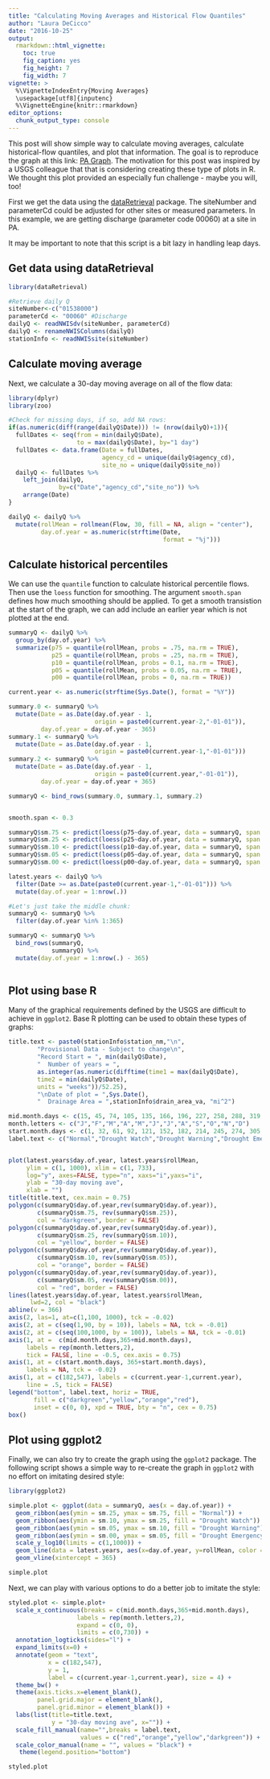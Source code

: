```yaml
---
title: "Calculating Moving Averages and Historical Flow Quantiles"
author: "Laura DeCicco"
date: "2016-10-25"
output: 
  rmarkdown::html_vignette:
    toc: true
    fig_caption: yes
    fig_height: 7
    fig_width: 7
vignette: >
  %\VignetteIndexEntry{Moving Averages}
  \usepackage[utf8]{inputenc}
  %\VignetteEngine{knitr::rmarkdown}
editor_options: 
  chunk_output_type: console
---
```


This post will show simple way to calculate moving averages, calculate historical-flow quantiles, and plot that information. The goal is to reproduce the graph at this link:
[PA Graph](http://pa.water.usgs.gov/drought/indicators/sw/images/f30_01538000.html). The motivation for this post was inspired by a USGS colleague that that is considering creating these type of plots in R. We thought this plot provided an especially fun challenge - maybe you will, too!

First we get the data using the [dataRetrieval](https://CRAN.R-project.org/package=dataRetrieval) package. The siteNumber and parameterCd could be adjusted for other sites or measured parameters. In this example, we are getting discharge (parameter code 00060) at a site in PA. 

It may be important to note that this script is a bit lazy in handling leap days. 

## Get data using dataRetrieval

```r
library(dataRetrieval)

#Retrieve daily Q
siteNumber<-c("01538000")
parameterCd <- "00060" #Discharge
dailyQ <- readNWISdv(siteNumber, parameterCd) 
dailyQ <- renameNWISColumns(dailyQ)
stationInfo <- readNWISsite(siteNumber)

```

## Calculate moving average

Next, we calculate a 30-day moving average on all of the flow data:

```r
library(dplyr)
library(zoo)

#Check for missing days, if so, add NA rows:
if(as.numeric(diff(range(dailyQ$Date))) != (nrow(dailyQ)+1)){
  fullDates <- seq(from = min(dailyQ$Date),
                   to = max(dailyQ$Date), by="1 day")
  fullDates <- data.frame(Date = fullDates, 
                          agency_cd = unique(dailyQ$agency_cd),
                          site_no = unique(dailyQ$site_no))
  dailyQ <- fullDates %>% 
    left_join(dailyQ,
              by=c("Date","agency_cd","site_no")) %>%
    arrange(Date)
}

dailyQ <- dailyQ %>%
  mutate(rollMean = rollmean(Flow, 30, fill = NA, align = "center"),
         day.of.year = as.numeric(strftime(Date, 
                                           format = "%j")))

```

## Calculate historical percentiles

We can use the `quantile` function to calculate historical percentile flows. Then use the `loess` function for smoothing. The argument `smooth.span` defines how much smoothing should be applied. To get a smooth transistion at the start of the graph, we can add include an earlier year which is not plotted at the end. 

```r
summaryQ <- dailyQ %>%
  group_by(day.of.year) %>%
  summarize(p75 = quantile(rollMean, probs = .75, na.rm = TRUE),
            p25 = quantile(rollMean, probs = .25, na.rm = TRUE),
            p10 = quantile(rollMean, probs = 0.1, na.rm = TRUE),
            p05 = quantile(rollMean, probs = 0.05, na.rm = TRUE),
            p00 = quantile(rollMean, probs = 0, na.rm = TRUE)) 

current.year <- as.numeric(strftime(Sys.Date(), format = "%Y"))

summary.0 <- summaryQ %>%
  mutate(Date = as.Date(day.of.year - 1, 
                        origin = paste0(current.year-2,"-01-01")),
         day.of.year = day.of.year - 365)
summary.1 <- summaryQ %>%
  mutate(Date = as.Date(day.of.year - 1, 
                        origin = paste0(current.year-1,"-01-01")))
summary.2 <- summaryQ %>%
  mutate(Date = as.Date(day.of.year - 1, 
                        origin = paste0(current.year,"-01-01")),
         day.of.year = day.of.year + 365)

summaryQ <- bind_rows(summary.0, summary.1, summary.2) 


smooth.span <- 0.3

summaryQ$sm.75 <- predict(loess(p75~day.of.year, data = summaryQ, span = smooth.span))
summaryQ$sm.25 <- predict(loess(p25~day.of.year, data = summaryQ, span = smooth.span))
summaryQ$sm.10 <- predict(loess(p10~day.of.year, data = summaryQ, span = smooth.span))
summaryQ$sm.05 <- predict(loess(p05~day.of.year, data = summaryQ, span = smooth.span))
summaryQ$sm.00 <- predict(loess(p00~day.of.year, data = summaryQ, span = smooth.span))

latest.years <- dailyQ %>%
  filter(Date >= as.Date(paste0(current.year-1,"-01-01"))) %>%
  mutate(day.of.year = 1:nrow(.))

#Let's just take the middle chunk:
summaryQ <- summaryQ %>% 
  filter(day.of.year %in% 1:365)  

summaryQ <- summaryQ %>% 
  bind_rows(summaryQ,
            summaryQ) %>% 
  mutate(day.of.year = 1:nrow(.) - 365)
  

```

## Plot using base R

Many of the graphical requirements defined by the USGS are difficult to achieve in `ggplot2`. Base R plotting can be used to obtain these types of graphs:

```r

title.text <- paste0(stationInfo$station_nm,"\n",
        "Provisional Data - Subject to change\n",
        "Record Start = ", min(dailyQ$Date),
        "  Number of years = ",
        as.integer(as.numeric(difftime(time1 = max(dailyQ$Date), 
        time2 = min(dailyQ$Date),
        units = "weeks"))/52.25),
        "\nDate of plot = ",Sys.Date(),
        "  Drainage Area = ",stationInfo$drain_area_va, "mi^2")

mid.month.days <- c(15, 45, 74, 105, 135, 166, 196, 227, 258, 288, 319, 349)
month.letters <- c("J","F","M","A","M","J","J","A","S","O","N","D")
start.month.days <- c(1, 32, 61, 92, 121, 152, 182, 214, 245, 274, 305, 335)
label.text <- c("Normal","Drought Watch","Drought Warning","Drought Emergency")


plot(latest.years$day.of.year, latest.years$rollMean, 
     ylim = c(1, 1000), xlim = c(1, 733),
     log="y", axes=FALSE, type="n", xaxs="i",yaxs="i",
     ylab = "30-day moving ave",
     xlab = "")
title(title.text, cex.main = 0.75)
polygon(c(summaryQ$day.of.year,rev(summaryQ$day.of.year)),
        c(summaryQ$sm.75, rev(summaryQ$sm.25)), 
        col = "darkgreen", border = FALSE)
polygon(c(summaryQ$day.of.year,rev(summaryQ$day.of.year)),
        c(summaryQ$sm.25, rev(summaryQ$sm.10)), 
        col = "yellow", border = FALSE)
polygon(c(summaryQ$day.of.year,rev(summaryQ$day.of.year)),
        c(summaryQ$sm.10, rev(summaryQ$sm.05)), 
        col = "orange", border = FALSE)
polygon(c(summaryQ$day.of.year,rev(summaryQ$day.of.year)),
        c(summaryQ$sm.05, rev(summaryQ$sm.00)), 
        col = "red", border = FALSE)
lines(latest.years$day.of.year, latest.years$rollMean, 
      lwd=2, col = "black")
abline(v = 366)
axis(2, las=1, at=c(1,100, 1000), tck = -0.02)
axis(2, at = c(seq(1,90, by = 10)), labels = NA, tck = -0.01)
axis(2, at = c(seq(100,1000, by = 100)), labels = NA, tck = -0.01)
axis(1, at =  c(mid.month.days,365+mid.month.days), 
     labels = rep(month.letters,2), 
     tick = FALSE, line = -0.5, cex.axis = 0.75)
axis(1, at = c(start.month.days, 365+start.month.days),
     labels = NA, tck = -0.02)
axis(1, at = c(182,547), labels = c(current.year-1,current.year), 
     line = .5, tick = FALSE)
legend("bottom", label.text, horiz = TRUE,
       fill = c("darkgreen","yellow","orange","red"),
       inset = c(0, 0), xpd = TRUE, bty = "n", cex = 0.75)
box()

```


## Plot using ggplot2

Finally, we can also try to create the graph using the `ggplot2` package. The following script shows a simple way to re-create the graph in `ggplot2` with no effort on imitating desired style:


```r
library(ggplot2)

simple.plot <- ggplot(data = summaryQ, aes(x = day.of.year)) +
  geom_ribbon(aes(ymin = sm.25, ymax = sm.75, fill = "Normal")) +
  geom_ribbon(aes(ymin = sm.10, ymax = sm.25, fill = "Drought Watch")) +
  geom_ribbon(aes(ymin = sm.05, ymax = sm.10, fill = "Drought Warning")) +
  geom_ribbon(aes(ymin = sm.00, ymax = sm.05, fill = "Drought Emergency")) +
  scale_y_log10(limits = c(1,1000)) +
  geom_line(data = latest.years, aes(x=day.of.year, y=rollMean, color = "30-Day Mean"),size=2) +
  geom_vline(xintercept = 365) 

simple.plot
```

Next, we can play with various options to do a better job to imitate the style:

```r

styled.plot <- simple.plot+
  scale_x_continuous(breaks = c(mid.month.days,365+mid.month.days),
                   labels = rep(month.letters,2),
                   expand = c(0, 0),
                   limits = c(0,730)) +
  annotation_logticks(sides="l") +
  expand_limits(x=0) +
  annotate(geom = "text", 
           x = c(182,547), 
           y = 1, 
           label = c(current.year-1,current.year), size = 4) +
  theme_bw() + 
  theme(axis.ticks.x=element_blank(),
        panel.grid.major = element_blank(), 
        panel.grid.minor = element_blank()) +
  labs(list(title=title.text,
            y = "30-day moving ave", x="")) +
  scale_fill_manual(name="",breaks = label.text,
                    values = c("red","orange","yellow","darkgreen")) +
  scale_color_manual(name = "", values = "black") +
   theme(legend.position="bottom")

styled.plot
  
```

